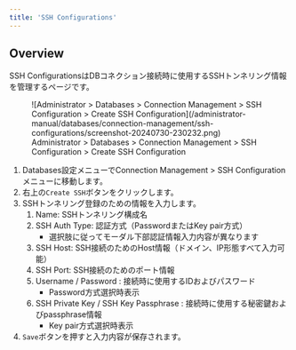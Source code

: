 ```yaml
---
title: 'SSH Configurations'
---
```


## Overview

SSH ConfigurationsはDBコネクション接続時に使用するSSHトンネリング情報を管理するページです。

<figure data-layout="center" data-align="center">
![Administrator &gt; Databases &gt; Connection Management &gt; SSH Configuration &gt; Create SSH Configuration](/administrator-manual/databases/connection-management/ssh-configurations/screenshot-20240730-230232.png)
<figcaption>
Administrator &gt; Databases &gt; Connection Management &gt; SSH Configuration &gt; Create SSH Configuration
</figcaption>
</figure>


1. Databases設定メニューでConnection Management &gt; SSH Configurationメニューに移動します。
2. 右上の`Create SSH`ボタンをクリックします。
3. SSHトンネリング登録のための情報を入力します。
   1. Name: SSHトンネリング構成名
   2. SSH Auth Type: 認証方式（PasswordまたはKey pair方式）
      * 選択肢に従ってモーダル下部認証情報入力内容が異なります
   3. SSH Host: SSH接続のためのHost情報（ドメイン、IP形態すべて入力可能）
   4. SSH Port: SSH接続のためのポート情報
   5. Username / Password : 接続時に使用するIDおよびパスワード
      * Password方式選択時表示
   6. SSH Private Key / SSH Key Passphrase : 接続時に使用する秘密鍵およびpassphrase情報
      * Key pair方式選択時表示
4. `Save`ボタンを押すと入力内容が保存されます。
